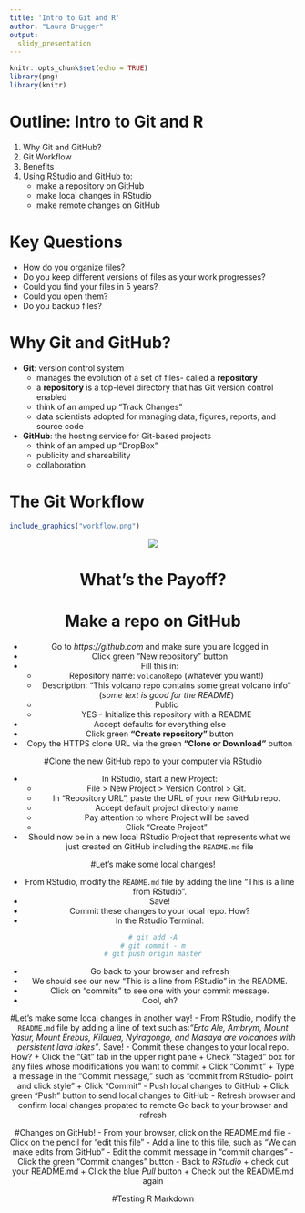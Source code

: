 ```yaml
---
title: 'Intro to Git and R'
author: "Laura Brugger"
output:
  slidy_presentation
---
```


```r
knitr::opts_chunk$set(echo = TRUE)
library(png)
library(knitr)

```

# Outline: Intro to Git and R

1. Why Git and GitHub? 
2. Git Workflow 
3. Benefits
4. Using RStudio and GitHub to: 
    * make a repository on GitHub
    * make local changes in RStudio
    * make remote changes on GitHub

# Key Questions
- How do you organize files?
- Do you keep different versions of files as your work progresses?
- Could you find your files in 5 years?
- Could you open them? 
- Do you backup files? 

# Why Git and GitHub?

- **Git**: version control system
    - manages the evolution of a set of files- called a **repository**
    - a **repository** is a top-level directory that has Git version control enabled
    - think of an amped up "Track Changes"
    - data scientists adopted for managing data, figures, reports, and source code

- **GitHub**: the hosting service for Git-based projects
    - think of an amped up "DropBox"
    - publicity and shareability
    - collaboration
    
# The Git Workflow
```r
include_graphics("workflow.png")

```

<center>
![](workflow.png)



# What's the Payoff? 

# Make a repo on GitHub
- Go to *https://github.com* and make sure you are logged in
- Click green "New repository" button
- Fill this in: 
    + Repository name: `volcanoRepo` (whatever you want!)
    + Description: "This volcano repo contains some great volcano info" (*some text is good for the README*)
    + Public
    + YES - Initialize this repository with a README
- Accept defaults for everything else
- Click green **"Create repository"** button
- Copy the HTTPS clone URL via the green **"Clone or Download"** button

#Clone the new GitHub repo to your computer via RStudio

- In RStudio, start a new Project: 
    + File > New Project > Version Control > Git. 
    + In "Repository URL", paste the URL of your new GitHub repo.
    + Accept default project directory name
    + Pay attention to where Project will be saved
    + Click "Create Project"

- Should now be in a new local RStudio Project that represents what we just created on GitHub including the `README.md` file

#Let's make some local changes!

- From RStudio, modify the `README.md` file by adding the line "This is a line from RStudio".
- Save! 
- Commit these changes to your local repo. How? 
- In the Rstudio Terminal: 
```r
# git add -A
# git commit - m
# git push origin master
```
   
- Go back to your browser and refresh
- We should see our new "This is a line from RStudio" in the README.
- Click on "commits" to see one with your commit message. 
- Cool, eh?


#Let's make some local changes in another way!
- From RStudio, modify the `README.md` file by adding a line of text such as:*"Erta Ale, Ambrym, Mount Yasur, Mount Erebus, Kilauea, Nyiragongo, and Masaya are volcanoes with persistent lava lakes"*. Save!
- Commit these changes to your local repo. How? 
    + Click the "Git" tab in the upper right pane
    + Check "Staged" box for any files whose modifications you want to commit
    + Click "Commit"
    + Type a message in the "Commit message," such as "commit from RStudio- point and click style"
    + Click "Commit"
- Push local changes to GitHub
    + Click green "Push" button to send local changes to GitHub
- Refresh browser and confirm local changes propated to remote
Go back to your browser and refresh

#Changes on GitHub!
- From your browser, click on the README.md file
- Click on the pencil for "edit this file"
- Add a line to this file, such as "We can make edits from GitHub"
- Edit the commit message in "commit changes"
- Click the green "Commit changes" button
- Back to *RStudio* 
    + check out your README.md
    + Click the blue *Pull* button
    + Check out the README.md again

#Testing R Markdown

